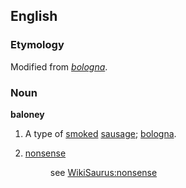 ==English==
===Etymology===
Modified from ''[[bologna]]''.

===Noun===
'''baloney''' {{uncountable}}

#A type of [[smoke]]d [[sausage]]; [[bologna]].
#{{slang}} [[nonsense]]
#:see [[WikiSaurus:nonsense]]